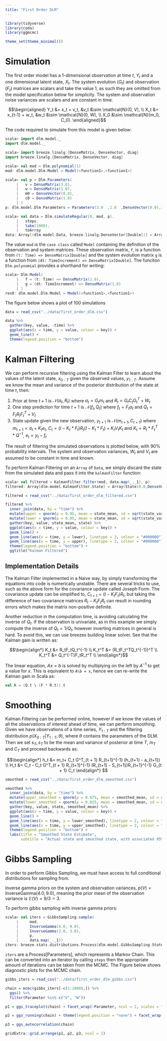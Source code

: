 ```yaml
---
title: "First Order DLM"
---
```


```r
library(tidyverse)
library(coda)
library(ggmcmc)

theme_set(theme_minimal())
```

# Simulation

The first order model has a 1-dimensional observation at time $t$, $Y_t$ and a one dimensional latent state, $X_t$. The system evolution ($G_t$) and observation ($F_t$) matrices are scalars and take the value 1, as such they are omitted from the model specification below for simplicity. The system and observation noise variances are scalars and are constant in time.

$$\begin{aligned}
Y_t &= x_t + v_t, &v_t &\sim \mathcal{N}(0, V), \\
X_t &= x_{t-1} + w_t, &w_t &\sim \mathcal{N}(0, W), \\
X_0 &\sim \mathcal{N}(m_0, C_0).
\end{aligned}$$

The code required to simulate from this model is given below:

```scala
scala> import dlm.model._
import dlm.model._

scala> import breeze.linalg.{DenseMatrix, DenseVector, diag}
import breeze.linalg.{DenseMatrix, DenseVector, diag}

scala> val mod = Dlm.polynomial(1)
mod: dlm.model.Dlm.Model = Model(<function1>,<function1>)

scala> val p = Dlm.Parameters(
     |   v = DenseMatrix(3.0),
     |   w = DenseMatrix(1.0),
     |   m0 = DenseVector(0.0),
     |   c0 = DenseMatrix(1.0)
     | )
p: dlm.model.Dlm.Parameters = Parameters(3.0  ,1.0  ,DenseVector(0.0),1.0  )

scala> val data = Dlm.simulateRegular(0, mod, p).
     |   steps.
     |   take(1000).
     |   toArray
data: Array[(dlm.model.Data, breeze.linalg.DenseVector[Double])] = Array((Data(1.0,Some(DenseVector(1.89231026460599))),DenseVector(-0.4796746561779635)), (Data(2.0,Some(DenseVector(-2.120707748039276))),DenseVector(-2.8473531017989915)), (Data(3.0,Some(DenseVector(-3.7028676769165783))),DenseVector(-1.5697876601639127)), (Data(4.0,Some(DenseVector(1.4223228462583482))),DenseVector(-1.0257628398193774)), (Data(5.0,Some(DenseVector(-4.819173896310765))),DenseVector(-2.7717231963533937)), (Data(6.0,Some(DenseVector(-0.8950621328577546))),DenseVector(-2.762610316004954)), (Data(7.0,Some(DenseVector(-5.625485073909319))),DenseVector(-3.7858858064496803)), (Data(8.0,Some(DenseVector(-4.129330259712452))),DenseVector(-2.612259314858031)), (Data(9.0,Some(DenseVector(-3.1816864897832264))),Dens...
```

The value `mod` is the `case class` called `Model` containing the definition of the observation and system matrices. These observation matrix, `f`, is a function from `(t: Time) => DenseMatrix[Double]` and the system evolution matrix `g` is a function from `(dt: TimeIncrement) => DenseMatrix[Double]`. The funciton `Dlm.polynomial` provides a shorthand for writing:

```scala
scala> Dlm.Model(
     |   f = (t: Time) => DenseMatrix(1.0), 
     |   g = (dt: TimeIncrement) => DenseMatrix(1.0)
     | )
res0: dlm.model.Dlm.Model = Model(<function1>,<function1>)
```

The figure below shows a plot of 100 simulations 

```r
data = read_csv("../data/first_order_dlm.csv")

data %>%
  gather(key, value, -time) %>%
  ggplot(aes(x = time, y = value, colour = key)) +
  geom_line() +
  theme(legend.position = "bottom")
```

# Kalman Filtering

We can perform recursive filtering using the Kalman Filter to learn about the values of the latent state, $x_{0:T}$ given the observed values, $y_{1:T}$. Assume we know the mean and variance of the posterior distribution of the state at time $t$, then:

1) Prior at time $t + 1$ is $\mathcal{N}(a_t, R_t)$ where $a_t = G_t m_t$ and $R_t = G_t C_t G_t^T + W_t$
2) One step prediction for time $t + 1$ is $\mathcal{N}(f_t, Q_t)$ where $f_t = F_t a_t$ and $Q_t = F_t R_t F_t^T + V_t$
3) State update given the new observation, $y_{t+1}$ is $\mathcal{N}(m_{t+1}, C_{t+1})$ where $m_{t+1} = a_t + K_t e_t$, $C_t = (I - K_t * F_t)R_t(I - K_t * F_t) + K_tV_tK_t$ and $K_t = R_t * F_t^T * Q^{-1}$, $e_t = y_t - f_t$

The result of filtering the simulated observations is plotted below, with 90% probability intervals. The system and observation variances, $W_t$ and $V_t$ are assumed to be constant in time and known.

To perform Kalman Filtering on an `Array` of `Data`, we simply discard the state from the simulated data and pass it into the `kalmanFilter` function:

```scala
scala> val filtered = KalmanFilter.filter(mod, data.map(_._1), p)
filtered: Array[dlm.model.KalmanFilter.State] = Array(State(0.0,DenseVector(0.0),1.0  ,DenseVector(0.0),1.0  ,None,None,0.0), State(1.0,DenseVector(0.756924105842396),1.2000000000000002  ,DenseVector(0.0),2.0  ,Some(DenseVector(0.0)),Some(5.0  ),-2.081741303175042), State(2.0,DenseVector(-0.4605355246460038),1.2692307692307692  ,DenseVector(0.756924105842396),2.2  ,Some(DenseVector(0.756924105842396)),Some(5.2  ),-4.621236561334412), State(3.0,DenseVector(-1.85686834934647),1.2919708029197077  ,DenseVector(-0.4605355246460038),2.269230769230769  ,Some(DenseVector(-0.4605355246460038)),Some(5.269230769230769  ),-7.368674450584144), State(4.0,DenseVector(-0.4366393349741764),1.2993103448275862  ,DenseVector(-1.85686834934647),2.2919708029197077  ,Some(DenseVector(-1.85686834934647)),Some(...
```

```r
filtered = read_csv("../data/first_order_dlm_filtered.csv")

filtered %>%
  inner_join(data, by = "time") %>%
  mutate(upper = qnorm(p = 0.95, mean = state_mean, sd = sqrt(state_variance))) %>%
  mutate(lower = qnorm(p = 0.05, mean = state_mean, sd = sqrt(state_variance))) %>%
  gather(key, value, state_mean, state) %>%
  ggplot(aes(x = time, y = value, colour = key)) +
  geom_line() +
  geom_line(aes(x = time, y = lower), linetype = 3, colour = "#000000") +
  geom_line(aes(x = time, y = upper), linetype = 3, colour = "#000000") +
  theme(legend.position = "bottom") +
  ggtitle("Kalman Filtered")
```

## Implementation Details 

The Kalman Filter implemented in a Naive way, by simply transforming the equations into code is numerically unstable. There are several tricks to use, such as the above form for the covariance update called Joseph Form. The covariance update can be simplified to, $C_{t+1} = (I - K_tF_t)R_t$, but taking the difference of two covariance matrices $R_t - K_tF_tR_t$ can result in rounding errors which makes the matrix non-positive definite.

Another reduction in the computation time, is avoiding calculating the inverse of $Q_t$. If the observation is univariate, as in this example we simply compute the inverse of $Q_t = 1/Q_t$, however inverting matrices in general is hard. To avoid this, we can use breezes building linear solver. See that the Kalman gain is written as:

$$\begin{align*}
K_t &= R_tF_tQ_t^{-1} \\
K_t^T &= (R_tF_t^TQ_t^{-1})^T \\
K_t^T &= Q_t^{-T}F_tR_t^T \\
\end{align*}$$

The linear equation, $Ax = b$ is solved by multiplying on the left by $A^{-1}$ to get a value for $x$. This is equivalent to `A\b = x`, hence we can re-write the Kalman gain in Scala as:

```scala
val K = (Q.t \ (F * R.t)).t
```

# Smoothing 

Kalman Filtering can be performed online, however if we know the values of all the observations of interest ahead of time, we can perform smoothing. Given we have observations of a time series, $Y_{1:T}$ and the filtering distribution $p(X_{0:T}|Y_{1:T}, \theta)$, where $\theta$ contains the parameters of the DLM. Then we set $s_T, s_T$ to be the mean and variance of posterior at time $T$, $m_T$ and $C_T$ and proceed backwards as:

$$\begin{align*}
h_t &= m_t+ C_t G^T_{t + 1} R_{t+1}^{-1} (h_{t+1} - a_{t+1}) \\
H_t &= C_t - C_t G^T_{t + 1} R_{t+1}^{-1} (R_{t+1} - S_{t+1})R_{t+1}^{-1} G_{t + 1}  C_t 
\end{align*}
$$

```r
smoothed = read_csv("../data/first_order_dlm_smoothed.csv")

smoothed %>%
  inner_join(data, by = "time") %>%
  mutate(upper_smoothed = qnorm(p = 0.975, mean = smoothed_mean, sd = sqrt(smoothed_variance))) %>%
  mutate(lower_smoothed = qnorm(p = 0.025, mean = smoothed_mean, sd = sqrt(smoothed_variance))) %>%
  gather(key, value, state, smoothed_mean) %>%
  ggplot(aes(x = time, y = value, colour = key)) +
  geom_line() +
  geom_line(aes(x = time, y = lower_smoothed), linetype = 2, colour = "#000000") +
  geom_line(aes(x = time, y = upper_smoothed), linetype = 2, colour = "#000000") +
  theme(legend.position = "bottom") +
  labs(title = "Smoothed State Estimate",
       subtitle = "Actual state and smoothed state, with associated 95% intervals")
```

# Gibbs Sampling

In order to perform Gibbs Sampling, we must have access to full conditional distributions for sampling from.

Inverse gamma priors on the system and observation variances, $p(V) = \textrm{InverseGamma}(4.0, 9.0)$, meaning the prior mean of the observation variance is $\mathbb{E}(V) = 9 / 3 = 3$. 

To perform gibbs sampling with inverse gamma priors:

```scala
scala> val iters = GibbsSampling.sample(
     |     mod, 
     |     InverseGamma(4.0, 9.0), 
     |     InverseGamma(3.0, 3.0), 
     |     p, 
     |     data.map(_._1))
iters: breeze.stats.distributions.Process[dlm.model.GibbsSampling.State] = breeze.stats.distributions.MarkovChain$$anon$1@26b09e87
```

`iters` are a Process[Parameters], which represents a Markov Chain. This can be converted into an iterator by calling `steps` then the appropriate amount of iterations can be taken from the MCMC. The Figure below shows diagnostic plots for the MCMC chain.

```r
gibbs_iters = read_csv("../data/first_order_dlm_gibbs.csv")

chain = mcmc(gibbs_iters[-c(1:1000),]) %>%
  ggs() %>%
  filter(Parameter %in% c("V", "W"))

p1 = ggs_traceplot(chain) + facet_wrap(~Parameter, ncol = 2, scales = "free_y")

p2 = ggs_running(chain) + theme(legend.position = "none") + facet_wrap(~Parameter, ncol = 2, scales = "free_y")

p3 = ggs_autocorrelation(chain)

gridExtra::grid.arrange(p1, p2, p3, ncol = 1)
```
